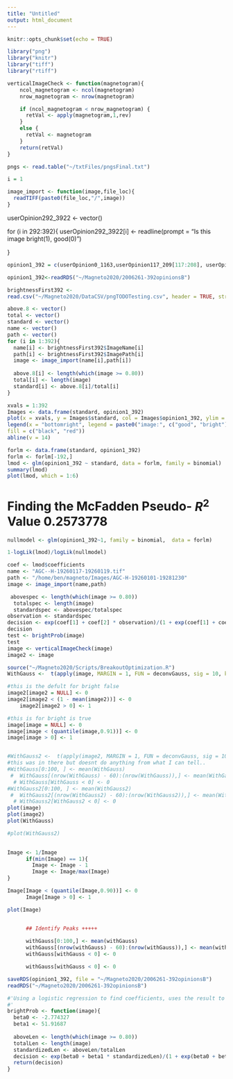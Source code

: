 ```yaml
---
title: "Untitled"
output: html_document
---
```


```r
knitr::opts_chunk$set(echo = TRUE)
```
```r
library("png")
library("knitr")
library("tiff")
library("rtiff")

```
```r
verticalImageCheck <- function(magnetogram){
    ncol_magnetogram <- ncol(magnetogram)
    nrow_magnetogram <- nrow(magnetogram)

    if (ncol_magnetogram < nrow_magnetogram) {
      retVal <- apply(magnetogram,1,rev)
    }
    else {
      retVal <- magnetogram
    }
    return(retVal)
}
```



```r

pngs <- read.table("~/txtFiles/pngsFinal.txt")
```
```r
i = 1

```

```r
image_import <- function(image,file_loc){
  readTIFF(paste0(file_loc,"/",image))
}

```


userOpinion292_3922 <- vector()

for (i in 292:392){
userOpinion292_3922[i] <- readline(prompt = "Is this image bright(1), good(0)")
  
}


```r
opinion1_392 = c(userOpinion0_1163,userOpinion117_209[117:208], userOpinion209_291,userOpinion292_392[292:392])
```
```r
opinion1_392<-readRDS("~/Magneto2020/2006261-392opinionsB")
```


```r
brightnessFirst392 <- 
read.csv("~/Magneto2020/DataCSV/pngTODOTesting.csv", header = TRUE, stringsAsFactors = FALSE)

above.8 <- vector()
total <- vector()
standard <- vector()
name <- vector()
path <- vector()
for (i in 1:392){
  name[i] <- brightnessFirst392$ImageName[i]
  path[i] <- brightnessFirst392$ImagePath[i]
  image <- image_import(name[i],path[i])
  
  above.8[i] <- length(which(image >= 0.80))
  total[i] <- length(image)
  standard[i] <- above.8[i]/total[i]
}
```

```r
xvals = 1:392
Images <- data.frame(standard, opinion1_392)
plot(x = xvals, y = Images$standard, col = Images$opinion1_392, ylim = c(0, 0.2))
legend(x = "bottomright", legend = paste0("image:", c("good", "bright")),
fill = c("black", "red"))
abline(v = 14)
```

```r
forlm <- data.frame(standard, opinion1_392)
forlm <- forlm[-192,]
lmod <- glm(opinion1_392 ~ standard, data = forlm, family = binomial)
summary(lmod)
plot(lmod, which = 1:6)
```
# Finding the McFadden Pseudo- $R^2$ Value 0.2573778

```r
nullmodel <- glm(opinion1_392~1, family = binomial,  data = forlm)

1-logLik(lmod)/logLik(nullmodel)
```

```r
coef <- lmod$coefficients
name <- "AGC--H-19260117-19260119.tif"
path <- "/home/ben/magneto/Images/AGC-H-19260101-19281230"
image <- image_import(name,path)

 abovespec <- length(which(image >= 0.80))
  totalspec <- length(image)
  standardspec <- abovespec/totalspec
observation <- standardspec
decision <- exp(coef[1] + coef[2] * observation)/(1 + exp(coef[1] + coef[2] * observation))
decision
test <- brightProb(image)
test
image <- verticalImageCheck(image)
image2 <- image

source("~/Magneto2020/Scripts/BreakoutOptimization.R")
WithGauss <-  t(apply(image, MARGIN = 1, FUN = deconvGauss, sig = 10, kern.trunc = 0.05, nw = 3 ))

#this is the defult for bright false
image2[image2 = NULL] <- 0
image2[image2 < (1 - mean(image2))] <- 0
    image2[image2 > 0] <- 1

#this is for bright is true  
image[image = NULL] <- 0
image[image < (quantile(image,0.91))] <- 0
image[image > 0] <- 1


#WithGauss2 <-  t(apply(image2, MARGIN = 1, FUN = deconvGauss, sig = 10, kern.trunc = 0.05, nw = 3 ))
#this was in there but doesnt do anything from what I can tell..
#WithGauss[0:100, ] <- mean(WithGauss)
 #  WithGauss[(nrow(WithGauss) - 60):(nrow(WithGauss)),] <- mean(WithGauss)
  # WithGauss[WithGauss < 0] <- 0
#WithGauss2[0:100, ] <- mean(WithGauss2)
 #  WithGauss2[(nrow(WithGauss2) - 60):(nrow(WithGauss2)),] <- mean(WithGauss2)
  # WithGauss2[WithGauss2 < 0] <- 0
plot(image)
plot(image2)
plot(WithGauss)

#plot(WithGauss2)
  
```



```r
Image <- 1/Image
      if(min(Image) == 1){
        Image <- Image - 1
        Image <- Image/max(Image)
}

Image[Image < (quantile(Image,0.90))] <- 0
      Image[Image > 0] <- 1

plot(Image)


      ## Identify Peaks +++++
      
      withGauss[0:100,] <- mean(withGauss)
      withGauss[(nrow(withGauss) - 60):(nrow(withGauss)),] <- mean(withGauss)
      withGauss[withGauss < 0] <- 0

      withGauss[withGauss < 0] <- 0
```

```r
saveRDS(opinion1_392, file = "~/Magneto2020/2006261-392opinionsB")
readRDS("~/Magneto2020/2006261-392opinionsB")
```



```r
#'Using a logistic regression to find coefficients, uses the result to compute a probability of the image being #'bright (392 observations) with McFadden Pseudo- $R^2$ Value 0.2573778
#'
brightProb <- function(image){
  beta0 <- -2.774327
  beta1 <- 51.91687
  
  aboveLen <- length(which(image >= 0.80))
  totalLen <- length(image)
  standardizedLen <- aboveLen/totalLen
  decision <- exp(beta0 + beta1 * standardizedLen)/(1 + exp(beta0 + beta1 * standardizedLen))
  return(decision)
}

```



